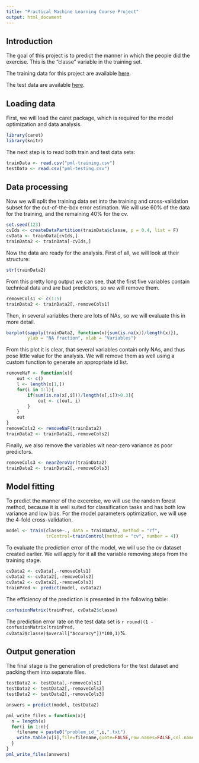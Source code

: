 ```yaml
---
title: "Practical Machine Learning Course Project"
output: html_document
---
```


## Introduction

The goal of this project is to predict the manner in which the people did the exercise. This is the "classe" variable in the training set. 

The training data for this project are available [here](https://d396qusza40orc.cloudfront.net/predmachlearn/pml-training.csv).

The test data are available [here](https://d396qusza40orc.cloudfront.net/predmachlearn/pml-testing.csv).

## Loading data

First, we will load the caret package, which is required for the model optimization
and data analysis.

```r
library(caret)
library(knitr)
```

The next step is to read both train and test data sets:

```r
trainData <- read.csv("pml-training.csv")
testData <- read.csv("pml-testing.csv")
```

## Data processing

Now we will split the training data set into the training and cross-validation 
subset for the out-of-the-box error estimation. We will use 60% of the data
for the training, and the remaining 40% for the cv.

```r
set.seed(123)
cvIds <- createDataPartition(trainData$classe, p = 0.4, list = F)
cvData <- trainData[cvIds,]
trainData2 <- trainData[-cvIds,]
```

Now the data are ready for the analysis. First of all, we will look at their structure:

```r
str(trainData2)
```

From this pretty long output we can see, that the first five variables contain
technical data and are bad predictors, so we will remove them. 

```r
removeCols1 <- c(1:5)
trainData2 <- trainData2[,-removeCols1]
```

Then, in several variables there are lots of NAs, so we will evaluate this in more 
detail.

```r
barplot(sapply(trainData2, function(x){sum(is.na(x))/length(x)}),
        ylab = "NA fraction", xlab = "Variables")
```

From this plot it is clear, that several variables contain only NAs, and thus pose little value for the analysis. We will remove them as well using a custom function to generate an appropriate id list.

```r
removeNaF <- function(x){
    out <- c()
    l <- length(x[1,])
    for(i in 1:l){
        if(sum(is.na(x[,i]))/length(x[,i])>0.3){
            out <- c(out, i)
        }
    }
    out
}
removeCols2 <- removeNaF(trainData2)
trainData2 <- trainData2[,-removeCols2]
```

Finally, we also remove the variables wit near-zero variance as poor predictors.

```r
removeCols3 <- nearZeroVar(trainData2)
trainData2 <- trainData2[,-removeCols3]
```

## Model fitting

To predict the manner of the excercise, we will use the random forest method, because
it is well suited for classification tasks and has both low variance and low bias.
For the model parameters optimization, we will use the 4-fold cross-validation.

```r
model <- train(classe~., data = trainData2, method = "rf", 
               trControl=trainControl(method = "cv", number = 4))
```

To evaluate the prediction error of the model, we will use the cv dataset created earlier.
We will apply for it all the variable removing steps from the training stage.

```r
cvData2 <- cvData[,-removeCols1]
cvData2 <- cvData2[,-removeCols2]
cvData2 <- cvData2[,-removeCols3]
trainPred <- predict(model, cvData2)
```

The efficiency of the prediction is presented in the following table:

```r
confusionMatrix(trainPred, cvData2$classe) 
```

The prediction error rate on the test data set is 
`r round((1 - confusionMatrix(trainPred, cvData2$classe)$overall["Accuracy"])*100,1)`%.

## Output generation

The final stage is the generation of predictions for the test dataset and packing them into
separate files.

```r
testData2 <- testData[,-removeCols1]
testData2 <- testData2[,-removeCols2]
testData2 <- testData2[,-removeCols3]

answers = predict(model, testData2)

pml_write_files = function(x){
  n = length(x)
  for(i in 1:n){
    filename = paste0("problem_id_",i,".txt")
    write.table(x[i],file=filename,quote=FALSE,row.names=FALSE,col.names=FALSE)
  }
}
pml_write_files(answers)
```

